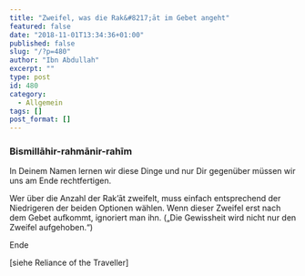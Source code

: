 ```yaml
---
title: "Zweifel, was die Rak&#8217;āt im Gebet angeht"
featured: false
date: "2018-11-01T13:34:36+01:00"
published: false
slug: "/?p=480"
author: "Ibn Abdullah"
excerpt: ""
type: post
id: 480
category:
  - Allgemein
tags: []
post_format: []
---
```


### Bismillāhir-rahmānir-rahīm

In Deinem Namen lernen wir diese Dinge und nur Dir gegenüber müssen wir uns am Ende rechtfertigen.

Wer über die Anzahl der Rak’āt zweifelt, muss einfach entsprechend der Niedrigeren der beiden Optionen wählen. Wenn dieser Zweifel erst nach dem Gebet aufkommt, ignoriert man ihn. („Die Gewissheit wird nicht nur den Zweifel aufgehoben.“)

Ende

\[siehe Reliance of the Traveller\]
